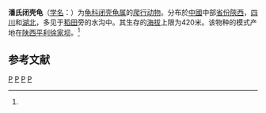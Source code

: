 {{Speciesbox 
| taxon = Cuora pani
| status = CR |  status_system = iucn3.1
| status_ref = <ref name=iucn>{{IUCN2010|version=2010.3| assessors = Asian Turtle Trade Working Group |  year = 2000 | id = 5956 | title = Cuora pani |downloaded =  2010-10-27}}</ref>
| image = Cuora pani.jpg
| binomial_authority = (Song, 1984)<ref name='id4340'>{{cite web| url =http://www.bioinfo.cn/db05/BjdwSpecies.php?action=view&id=4340| title =潘氏闭壳龟| work =《中国动物物种编目数据库》| publisher =中国科学院微生物研究所| author =中国科学院动物研究所| accessdate =2009-04-11| deadurl =yes| archiveurl =https://web.archive.org/web/20160305061058/http://www.bioinfo.cn/db05/BjdwSpecies.php?action=view&id=4340| archivedate =2016-03-05}}</ref>
| synonyms = ''Cuora chriskarannarum'' (Ernst & Mccord, 1987)
}}

'''潘氏闭壳龟'''（[[学名|学名]]：{{lang|la|''Cuora pani''}}）为[[龟科|龟科]][[闭壳龟属|闭壳龟属]]的[[爬行动物|爬行动物]]。分布於[[中國|中國]]中部[[省份|省份]][[陝西|陝西]]，[[四川|四川]]和[[湖北|湖北]]，多见于[[稻田|稻田]]旁的水沟中。其生存的[[海拔|海拔]]上限为420米。该物种的模式产地在[[陕西|陕西]][[平利|平利]][[徐家坝|徐家坝]]。<ref name='id4340'/>

== 参考文献 ==
{{reflist}}

{{commons|Cuora  pani}}
{{Taxonbar|from=Q301446}}

[[Category:闭壳龟属|P]]
[[Category:中國爬行動物|P]]
[[Category:中國特有爬行動物|P]]
[[Category:1984年描述的动物|P]]